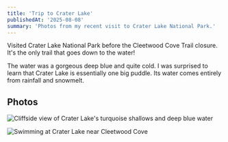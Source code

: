 ```yaml
---
title: 'Trip to Crater Lake'
publishedAt: '2025-08-08'
summary: 'Photos from my recent visit to Crater Lake National Park.'
---
```


Visited Crater Lake National Park before the Cleetwood Cove Trail closure. It's the only trail that goes down to the water!

The water was a gorgeous deep blue and quite cold. I was surprised to learn that Crater Lake is essentially one big puddle. Its water comes entirely from rainfall and snowmelt.


## Photos

<Image
  src="/images/crater-lake/close_up_of_water.jpg"
  alt="Cliffside view of Crater Lake's turquoise shallows and deep blue water"
  width={4032}
  height={3024}
  sizes="100vw"
/>

<Image
  src="/images/crater-lake/swimming_at_the_lake.jpg"
  alt="Swimming at Crater Lake near Cleetwood Cove"
  width={1400}
  height={933}
  sizes="100vw"
  priority
/>
